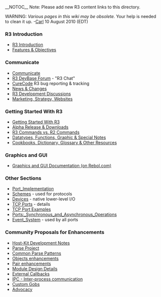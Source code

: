 __NOTOC__
Note: Please add new R3 content links to this directory.

WARNING: ''Various pages in this wiki may be obsolete.'' Your help is needed to clean it up. -[[User:Carl|Carl]] 10 August 2010 (EDT)

===R3 Introduction===

*[[R3 Introduction]]
*[[Features & Objectives]]

===Communicate===

*[[Communicate]]
*[http://www.rebol.com/r3/devbase/index.html R3 DevBase Forum] - "R3 Chat"
*[[CureCode]] R3 bug reporting & tracking
*[[News & Changes]]
*[[R3 Development Discussions]]
*[[Marketing_Strategy_Websites|Marketing, Strategy, Websites]]

===Getting Started With R3===

*[[Getting Started With R3]]
*[[R3 Alpha|Alpha Release & Downloads]]
*[[R3 Commands vs. R2 Commands]]
*[[Datatypes, Functions, Graphic & Special Notes]]
*[[Cookbooks, Dictionary, Glossary & Other Resources]] 

===Graphics and GUI===

*[http://www.rebol.com/r3/docs/gui/gui.html Graphics and GUI Documentation (on Rebol.com)]

===Other Sections===

*[[Port_Implementation]]
*[[Schemes]] - used for protocols
*[[Devices]] - native lower-level I/O
*[[TCP_Port_Details|TCP Ports]] - details
*[[TCP_Port_Examples|TCP Port Examples]]
*[[Ports:_Synchronous_and_Asynchronous_Operations]]
*[[Event_System]] - used by all ports

===Community Proposals for Enhancements===

*[[Host-Kit Development Notes]]
*[[Parse Project]]
*[[Common Parse Patterns]]
*[[Objects enhancements]]
*[[Pair enhancements]]
*[[Module Design Details]]
*[[External Callbacks]]
*[[IPC - Inter-process communication]]
*[[Custom Gobs]]
*[[Advocacy]]